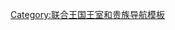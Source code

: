 {{navbox
| name = Prince William, Duke of Cambridge
| title = [[劍橋公爵威廉王子]]
| state = {{{state|autocollapse}}}
| listclass = hlist

| image = [[Image:Coat of Arms of William, Duke of Cambridge.svg|120px]]

| group1 = 头衔
|  list1 =
* [[剑桥公爵]]
* {{tsl|en|Earl of Strathearn|斯特拉森伯爵}}
* {{tsl|en|Baron Carrickfergus|卡里克弗格斯男爵}}

| group2 = 家庭
|  list2 =
* [[劍橋公爵夫人凱薩琳|夫人凱薩琳]]<small>（妻）</small>
* [[喬治王子 (劍橋)|喬治王子]]<small>（長子）</small>
* [[夏洛特公主 (劍橋)|夏綠蒂公主]]<small>（長女）</small>
* [[路易王子 (劍橋)|路易王子]]<small>（次子）</small>
* [[威爾斯親王查爾斯]]<small>（父）</small>
* [[威爾斯王妃戴安娜]]<small>（母；已歿）</small>

| group3 = 家族
|  list3 =
* [[伊麗莎白二世|女王伊麗莎白二世]]<small>（祖母）</small>
* [[愛丁堡公爵菲利普親王]]<small>（祖父）</small>
* {{tsl|en|John Spencer, 8th Earl Spencer|第八代斯賓塞伯爵約翰·斯賓塞}}<small>（外祖父）</small>
* {{tsl|en|Frances Shand Kydd|法蘭西絲·布奇·卡德}}<small>（外祖母）</small>
* [[薩塞克斯公爵哈利王子]]<small>（弟）</small>
* [[安妮長公主]]<small>（姑姐）</small>
* [[約克公爵安德魯王子]]<small>（叔父）</small>
* [[威塞克斯伯爵爱德華王子]]<small>（叔父）</small>
* {{tsl|en|Lady Sarah McCorquodale|伊麗莎白·薩拉·斯賓塞女爵}}<small>（姨媽）</small>
* {{tsl|en|Jane Fellowes, Baroness Fellowes|辛西亞·珍·斯賓塞女爵}}<small>（姨媽）</small>
* {{tsl|en|Charles Spencer, 9th Earl Spencer|查理斯·愛德華·馬烏利斯·斯賓塞}}<small>（舅父）</small>

| group4 = 事件
|  list4 =
* [[紀念戴安娜音樂會]]
* [[威廉王子与凯特·米德尔顿的婚礼]]
** {{tsl|en|List of wedding guests of Prince William and Catherine Middleton|威廉王子与凯特·米德尔顿的婚礼賓客列表}}
* {{tsl|en|List of official overseas trips made by Prince William, Duke of Cambridge|威廉王子的官方海外訪問}}
** {{tsl|en|2011 royal tour of Canada|2011年加拿大訪問}}
** {{tsl|en|2014 royal tour of Australia|2011年澳洲訪問}}
* {{tsl|en|The Royal Foundation of The Duke and Duchess of Cambridge and Prince Harry|劍橋公爵及夫人及哈里王子皇家基金會}}

| group5 = 杂项
|  list5 =
* {{tsl|en|Royal William rose|}}
* ''{{tsl|en|William & Kate: The Movie|}}''
* ''{{tsl|en|William & Catherine: A Royal Romance|}}''

}}<noinclude>
{{collapsible option}}
[[Category:联合王国王室和贵族导航模板]]
</noinclude>